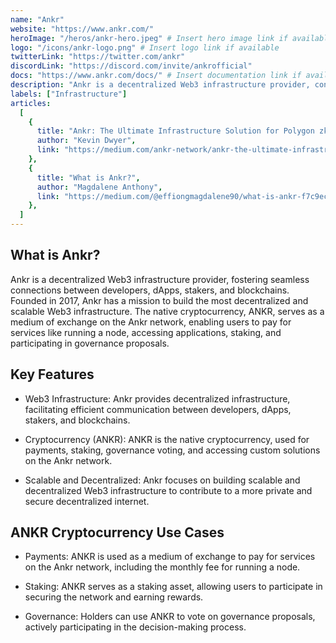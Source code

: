 ---
name: "Ankr"
website: "https://www.ankr.com/"
heroImage: "/heros/ankr-hero.jpeg" # Insert hero image link if available
logo: "/icons/ankr-logo.png" # Insert logo link if available
twitterLink: "https://twitter.com/ankr"
discordLink: "https://discord.com/invite/ankrofficial"
docs: "https://www.ankr.com/docs/" # Insert documentation link if available
description: "Ankr is a decentralized Web3 infrastructure provider, connecting developers, dApps, stakers, and blockchains effortlessly. "
labels: ["Infrastructure"]
articles:
  [
    {
      title: "Ankr: The Ultimate Infrastructure Solution for Polygon zkEVM Launch",
      author: "Kevin Dwyer",
      link: "https://medium.com/ankr-network/ankr-the-ultimate-infrastructure-solution-for-polygon-zkevm-launch-31881565c082",
    },
    {
      title: "What is Ankr?",
      author: "Magdalene Anthony",
      link: "https://medium.com/@effiongmagdalene90/what-is-ankr-f7c9ecdb515e",
    },
  ]
---

## What is Ankr?

Ankr is a decentralized Web3 infrastructure provider, fostering seamless connections between developers, dApps, stakers, and blockchains. Founded in 2017, Ankr has a mission to build the most decentralized and scalable Web3 infrastructure. The native cryptocurrency, ANKR, serves as a medium of exchange on the Ankr network, enabling users to pay for services like running a node, accessing applications, staking, and participating in governance proposals.

## Key Features

- Web3 Infrastructure: Ankr provides decentralized infrastructure, facilitating efficient communication between developers, dApps, stakers, and blockchains.

- Cryptocurrency (ANKR): ANKR is the native cryptocurrency, used for payments, staking, governance voting, and accessing custom solutions on the Ankr network.

- Scalable and Decentralized: Ankr focuses on building scalable and decentralized Web3 infrastructure to contribute to a more private and secure decentralized internet.

## ANKR Cryptocurrency Use Cases

- Payments: ANKR is used as a medium of exchange to pay for services on the Ankr network, including the monthly fee for running a node.

- Staking: ANKR serves as a staking asset, allowing users to participate in securing the network and earning rewards.

- Governance: Holders can use ANKR to vote on governance proposals, actively participating in the decision-making process.
